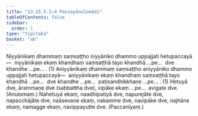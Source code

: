 ```yaml
---
title: "13.15.5.1–4 Paccayānulomādi"
tableOfContents: false
sidebar:
  order: 1
type: "tipitaka"
basket: "ab"
---
```



<DynamicBreadcrumb />

<Division number="312">

<Paragraph number="4737">
Niyyānikaṃ dhammaṃ saṃsaṭṭho niyyāniko dhammo uppajjati hetupaccayā—  niyyānikaṃ ekaṃ khandhaṃ saṃsaṭṭhā tayo khandhā …pe…  dve khandhe …pe… . (1)
</Paragraph>

<Paragraph number="4738">
Aniyyānikaṃ dhammaṃ saṃsaṭṭho aniyyāniko dhammo uppajjati hetupaccayā—  aniyyānikaṃ ekaṃ khandhaṃ saṃsaṭṭhā tayo khandhā …pe…  dve khandhe …pe…  paṭisandhikkhaṇe …pe… . (1)
</Paragraph>

<Paragraph number="4739">
Hetuyā dve, ārammaṇe dve (sabbattha dve), vipāke ekaṃ …pe…  avigate dve. (Anulomaṃ.)
</Paragraph>

<Paragraph number="4740">
Nahetuyā ekaṃ, naadhipatiyā dve, napurejāte dve, napacchājāte dve, naāsevane ekaṃ, nakamme dve, navipāke dve, najhāne ekaṃ, namagge ekaṃ, navippayutte dve. (Paccanīyaṃ.)
</Paragraph>
</Division>
